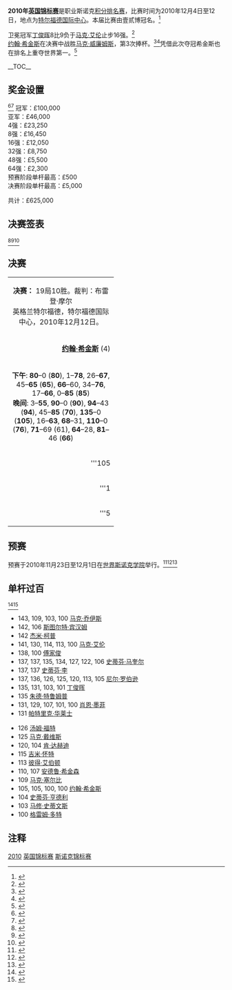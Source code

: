 {{noteTA
|G1=Snooker
}}
{{桌球大赛
|tournament_name=[[斯诺克英国锦标赛|英国锦标赛]]
|dates=2010年12月4日-12日
|venue=特尔福德国际中心
|location=[[特尔福德|特尔福德]]
|country={{ENG}}
|organisation=[[世界台联|世界台联]]
|format=[[斯诺克世界排名|积分排名赛]]
|Total prize fund=£625,000
|winners_share=£100,000
|highest_break=143
|winner={{flagicon|SCO}} [[约翰·希金斯|约翰·希金斯]]
|runner_up={{flagicon|WAL}} [[马克·威廉姆斯|马克·威廉姆斯]]
|score=10–9
|previous=[[2009年英国锦标赛|2009]]
|next=}}
'''2010年[[斯诺克英国锦标赛|英国锦标赛]]'''是职业斯诺克[[斯诺克世界排名|积分排名赛]]，比赛时间为2010年12月4日至12日，地点为[[特尔福德国际中心|特尔福德国际中心]]。本届比赛由壹贰博冠名。<ref>{{cite web|title=12BET.com To Sponsor Snooker’s UK Championship|url=http://www.worldsnooker.com/page/NewsArticles/0,,13165~2208172,00.html|publisher=[[World_Professional_Billiards_and_Snooker_Association|World Professional Billiards and Snooker Association]]|accessdate=2010-11-01|archive-date=2012-06-03|archive-url=https://web.archive.org/web/20120603125507/http://www.worldsnooker.com/page/NewsArticles/0%2C%2C13165~2208172%2C00.html|dead-url=no}}</ref>

卫冕冠军[[丁俊晖|丁俊晖]]8比9负于[[马克·艾伦|马克·艾伦]]止步16强。<ref>{{cite web|title=Higgins Battles Into Quarters|url=http://www.worldsnooker.com/page/NewsArticles/0,,13165~2241970,00.html|publisher=[[World_Professional_Billiards_and_Snooker_Association|World Professional Billiards and Snooker Association]]|accessdate=2010-12-09|archive-date=2010-12-30|archive-url=https://web.archive.org/web/20101230224614/http://www.worldsnooker.com/page/NewsArticles/0%2C%2C13165~2241970%2C00.html|dead-url=no}}</ref><br>

[[约翰·希金斯|约翰·希金斯]]在决赛中战胜[[马克·威廉姆斯|马克·威廉姆斯]]，第3次捧杯。<ref>{{cite web|title=Higgins – My Finest Hour|last=Hirschowitz|first=Ivan|url=http://www.worldsnooker.com/page/NewsArticles/0,,13165~2243824,00.html|work=worldsnooker.com|publisher=[[World_Professional_Billiards_and_Snooker_Association|World Professional Billiards and Snooker Association]]|accessdate=2010-12-13|archive-date=2010-12-17|archive-url=https://web.archive.org/web/20101217091612/http://www.worldsnooker.com/page/NewsArticles/0%2C%2C13165~2243824%2C00.html|dead-url=no}}</ref><ref>{{citeweb|url=http://news.bbc.co.uk/sport2/hi/other_sports/snooker/9279924.stm|title=John Higgins beats Mark Williams to win UK title|date=2010-12-12|work=BBC  Sport|accessdate=2010-12-13|archive-date=2010-12-13|archive-url=https://web.archive.org/web/20101213045324/http://news.bbc.co.uk/sport2/hi/other_sports/snooker/9279924.stm|dead-url=no}}</ref>凭借此次夺冠希金斯也在排名上重夺世界第一。<ref>{{citeweb|url=http://news.bbc.co.uk/sport2/hi/other_sports/snooker/9282545.stm|title=John Higgins proud of UK Championship comeback win|date=2010-12-22|work=BBC  Sport|accessdate=2010-12-13|archive-date=2010-12-14|archive-url=https://web.archive.org/web/20101214052104/http://news.bbc.co.uk/sport2/hi/other_sports/snooker/9282545.stm|dead-url=no}}</ref>
 
__TOC__
{{clear}}

==奖金设置==
<ref>{{cite web|title=Prize Money|url=http://www.worldsnooker.com/page/12BETcomUKChampionshipArticle/0,,13165~2233124,00.html|publisher=[[World_Professional_Billiards_and_Snooker_Association|World Professional Billiards and Snooker Association]]|accessdate=2010-11-26|archive-date=2010-12-22|archive-url=https://web.archive.org/web/20101222055452/http://www.worldsnooker.com/page/12BETcomUKChampionshipArticle/0%2C%2C13165~2233124%2C00.html|dead-url=no}}</ref><ref>{{cite web|title=Prize Money|url=http://www.global-snooker.com/professional-tournaments-uk-championship-2010-main.asp|publisher=Global Snooker|accessdate=2010-11-29|archive-date=2010-12-26|archive-url=https://web.archive.org/web/20101226231149/http://www.global-snooker.com/professional-tournaments-uk-championship-2010-main.asp|dead-url=no}}</ref>
{{Col-begin}}
{{Col-2}}
冠军：£100,000<br />
亚军：£46,000<br />
4强：£23,250<br />
8强：£16,450<br />
16强：£12,050<br />
32强：£8,750<br />
48强：£5,500<br />
64强：£2,300<br />
{{Col-2}}
预赛阶段单杆最高：£500<br />
决赛阶段单杆最高：£5,000

共计：£625,000
{{Col-end}}

==决赛签表==
{{32TeamBracket
| RD1 = '''32强'''<br /> 17局9胜
| RD2 = '''16强'''<br />17局9胜
| RD3 = '''四分之一决赛'''<br />17局9胜
| RD4 = '''半决赛'''<br />17局9胜
| RD5 = '''决赛'''<br />19局10胜

| RD1-seed01=1
| RD1-team01={{flagicon|CHN}} '''[[丁俊晖|丁俊晖]]'''
| RD1-score01='''9'''
| RD1-seed02=
| RD1-team02={{flagicon|WAL}} [[马修·史蒂文斯|马修·史蒂文斯]]
| RD1-score02=4

| RD1-seed03=12
| RD1-team03={{flagicon|NIR}} '''[[马克·艾伦|马克·艾伦]]'''
| RD1-score03='''9'''
| RD1-seed04=
| RD1-team04={{flagicon|ENG}} [[汤姆·福特|汤姆·福特]]
| RD1-score04=5

| RD1-seed05=16
| RD1-team05={{flagicon|HKG}} '''[[傅家俊|傅家俊]]'''
| RD1-score05='''9'''
| RD1-seed06=
| RD1-team06={{flagicon|ENG}} [[巴里·霍金斯|巴里·霍金斯]]
| RD1-score06=7

| RD1-seed07=7
| RD1-team07={{nowrap|{{flagicon|ENG}} [[罗尼·奥沙利文|罗尼·奥沙利文]]}}
| RD1-score07=6
| RD1-seed08=
| RD1-team08={{flagicon|ENG}} '''[[斯图尔特·宾汉姆|斯图尔特·宾汉姆]]'''
| RD1-score08='''9'''

| RD1-seed09=6
| RD1-team09={{flagicon|SCO}} '''[[史蒂芬·马奎尔|史蒂芬·马奎尔]]'''
| RD1-score09='''9'''
| RD1-seed10=
| RD1-team10={{flagicon|IRE}} [[肯·达赫迪|肯·达赫迪]]
| RD1-score10=6

| RD1-seed11=9
| RD1-team11={{flagicon|ENG}} '''[[马克·塞尔比|马克·塞尔比]]'''
| RD1-score11='''9'''
| RD1-seed12=
| RD1-team12={{flagicon|ENG}} [[里奇·沃登|里奇·沃登]]
| RD1-score12=6

| RD1-seed13=11
| RD1-team13={{flagicon|SCO}} '''[[格雷姆·多特|格雷姆·多特]]'''
| RD1-score13='''9'''
| RD1-seed14=
| RD1-team14={{flagicon|ENG}} [[马丁·戈尔德|马丁·戈尔德]]
| RD1-score14=5

| RD1-seed15=4
| RD1-team15={{flagicon|SCO}} '''[[约翰·希金斯|约翰·希金斯]]'''
| RD1-score15='''9'''
| RD1-seed16=
| RD1-team16={{flagicon|ENG}} [[史蒂芬·李|史蒂芬·李]]
| RD1-score16=6

| RD1-seed17=3
| RD1-team17={{flagicon|ENG}} [[阿利斯特·卡特|阿利斯特·卡特]]
| RD1-score17=6
| RD1-seed18=
| RD1-team18={{flagicon|ENG}} '''[[马克·乔伊斯|马克·乔伊斯]]'''
| RD1-score18='''9'''

| RD1-seed19=14
| RD1-team19={{flagicon|ENG}} [[杰米·柯普|杰米·柯普]]
| RD1-score19=6
| RD1-seed20=
| RD1-team20={{flagicon|ENG}} '''[[朱德·特鲁姆普|朱德·特鲁姆普]]'''
| RD1-score20='''9'''

| RD1-seed21=10
| RD1-team21={{flagicon|SCO}} '''[[史蒂芬·亨德利|史蒂芬·亨德利]]'''
| RD1-score21='''9'''
| RD1-seed22=
| RD1-team22={{flagicon|ENG}} [[吉米·怀特|吉米·怀特]]
| RD1-score22=8

| RD1-seed23=5
| RD1-team23={{flagicon|WAL}} '''[[马克·威廉姆斯|马克·威廉姆斯]]'''
| RD1-score23='''9'''
| RD1-seed24=
| RD1-team24={{flagicon|ENG}} [[马克·戴维斯|马克·戴维斯]]
| RD1-score24=3

| RD1-seed25=8
| RD1-team25={{flagicon|ENG}} '''[[肖恩·墨菲|肖恩·墨菲]]'''
| RD1-score25='''9'''
| RD1-seed26=
| RD1-team26={{flagicon|NIR}} [[帕特里克·华莱士|帕特里克·华莱士]]
| RD1-score26=5

| RD1-seed27=15
| RD1-team27={{flagicon|ENG}} [[马克·金|马克·金]]
| RD1-score27=8
| RD1-seed28=
| RD1-team28={{flagicon|WAL}} '''[[瑞恩·戴|瑞恩·戴]]'''
| RD1-score28='''9'''

| RD1-seed29=13
| RD1-team29={{flagicon|ENG}} [[彼得·艾伯顿|彼得·艾伯顿]]
| RD1-score29=7
| RD1-seed30=
| RD1-team30={{nowrap|{{flagicon|ENG}} '''[[安德鲁·希金森|安德鲁·希金森]]'''}}
| RD1-score30='''9'''

| RD1-seed31=2
| RD1-team31={{flagicon|AUS}} '''[[尼尔·罗伯逊|尼尔·罗伯逊]]'''
| RD1-score31='''9'''
| RD1-seed32=
| RD1-team32={{flagicon|ENG}} [[罗瑞·麦克罗德|罗瑞·麦克罗德]]
| RD1-score32=1

| RD2-seed01=1
| RD2-team01={{flagicon|CHN}} [[丁俊晖|丁俊晖]]
| RD2-score01=8
| RD2-seed02=12
| RD2-team02={{flagicon|NIR}} '''[[马克·艾伦|马克·艾伦]]'''
| RD2-score02='''9'''

| RD2-seed03=16
| RD2-team03={{flagicon|HKG}} [[傅家俊|傅家俊]]
| RD2-score03=2
| RD2-seed04=
| RD2-team04={{flagicon|ENG}} '''[[斯图尔特·宾汉姆|斯图尔特·宾汉姆]]'''
| RD2-score04='''9'''

| RD2-seed05=6
| RD2-team05={{nowrap|{{flagicon|SCO}} '''[[史蒂芬·马奎尔|史蒂芬·马奎尔]]'''}}
| RD2-score05='''9'''
| RD2-seed06=9
| RD2-team06={{flagicon|ENG}} [[马克·塞尔比|马克·塞尔比]]
| RD2-score06=7

| RD2-seed07=11
| RD2-team07={{flagicon|SCO}} [[格雷姆·多特|格雷姆·多特]]
| RD2-score07=8
| RD2-seed08=4
| RD2-team08={{flagicon|SCO}} '''[[约翰·希金斯|约翰·希金斯]]'''
| RD2-score08='''9'''

| RD2-seed09=
| RD2-team09={{flagicon|ENG}} '''[[马克·乔伊斯|马克·乔伊斯]]'''
| RD2-score09='''9'''
| RD2-seed10=
| RD2-team10={{flagicon|ENG}} [[朱德·特鲁姆普|朱德·特鲁姆普]]
| RD2-score10=7

| RD2-seed11=10
| RD2-team11={{flagicon|SCO}} [[史蒂芬·亨德利|史蒂芬·亨德利]]
| RD2-score11=6
| RD2-seed12=5
| RD2-team12={{flagicon|WAL}} '''[[马克·威廉姆斯|马克·威廉姆斯]]'''
| RD2-score12='''9'''

| RD2-seed13=8
| RD2-team13={{flagicon|ENG}} '''[[肖恩·墨菲|肖恩·墨菲]]'''
| RD2-score13='''9'''
| RD2-seed14=
| RD2-team14={{flagicon|WAL}} [[瑞恩·戴|瑞恩·戴]]
| RD2-score14=8

| RD2-seed15=
| RD2-team15={{nowrap|{{flagicon|ENG}} [[安德鲁·希金森|安德鲁·希金森]]}} 
| RD2-score15=5
| RD2-seed16=2
| RD2-team16={{flagicon|AUS}} '''[[尼尔·罗伯逊|尼尔·罗伯逊]]'''
| RD2-score16='''9'''

| RD3-seed01=12
| RD3-team01={{flagicon|NIR}} '''[[马克·艾伦|马克·艾伦]]'''
| RD3-score01='''9'''
| RD3-seed02=
| RD3-team02={{flagicon|ENG}} [[斯图尔特·宾汉姆|斯图尔特·宾汉姆]]
| RD3-score02=7

| RD3-seed03=6
| RD3-team03={{nowrap|{{flagicon|SCO}} [[史蒂芬·马奎尔|史蒂芬·马奎尔]]}}
| RD3-score03=7
| RD3-seed04=4
| RD3-team04={{flagicon|SCO}} '''[[约翰·希金斯|约翰·希金斯]]'''
| RD3-score04='''9'''

| RD3-seed05=
| RD3-team05={{flagicon|ENG}} [[马克·乔伊斯|马克·乔伊斯]]
| RD3-score05=7
| RD3-seed06=5
| RD3-team06={{flagicon|WAL}} '''[[马克·威廉姆斯|马克·威廉姆斯]]'''
| RD3-score06='''9'''

| RD3-seed07=8
| RD3-team07={{flagicon|ENG}} '''[[肖恩·墨菲|肖恩·墨菲]]'''
| RD3-score07='''9'''
| RD3-seed08=2
| RD3-team08={{flagicon|AUS}} [[尼尔·罗伯逊|尼尔·罗伯逊]]
| RD3-score08=7

| RD4-seed01=12
| RD4-team01={{flagicon|NIR}} [[马克·艾伦|马克·艾伦]]
| RD4-score01=5
| RD4-seed02=4
| RD4-team02={{flagicon|SCO}} '''[[约翰·希金斯|约翰·希金斯]]'''
| RD4-score02='''9'''

| RD4-seed03=5
| RD4-team03={{nowrap|{{flagicon|WAL}} '''[[马克·威廉姆斯|马克·威廉姆斯]]'''}}
| RD4-score03='''9'''
| RD4-seed04=8
| RD4-team04={{flagicon|ENG}} [[肖恩·墨菲|肖恩·墨菲]]
| RD4-score04=8

| RD5-seed01=4
| RD5-team01={{flagicon|SCO}} '''[[约翰·希金斯|约翰·希金斯]]'''
| RD5-score01='''10'''
| RD5-seed02=5
| RD5-team02={{nowrap|{{flagicon|WAL}} [[马克·威廉姆斯|马克·威廉姆斯]]}}
| RD5-score02=9
}}<ref>{{cite web|url=http://www.worldsnooker.com/page/Drawspage/0,,13165~2234246,00.html|title=Main Event (Draw)|publisher=[[World_Professional_Billiards_and_Snooker_Association|World Professional Billiards and Snooker Association]]|accessdate=2010-10-14|archive-date=2010-12-22|archive-url=https://web.archive.org/web/20101222182906/http://www.worldsnooker.com/page/Drawspage/0%2C%2C13165~2234246%2C00.html|dead-url=no}}</ref><ref>{{cite web|title=12BET.com UK Championship|url=http://www.snooker.org/res/index.asp?event=23|publisher=WWW Snooker|accessdate=2010-11-23|archive-date=2010-12-17|archive-url=https://web.archive.org/web/20101217002609/http://www.snooker.org/res/index.asp?event=23|dead-url=no}}</ref><ref>{{cite web|title=12Bet.com UK Championship 2010|url=http://www.global-snooker.com/professional-tournaments-uk-championship-2010-final-stage-results.asp|publisher=Global Snooker|accessdate=2010-12-04|archive-date=2010-12-27|archive-url=https://web.archive.org/web/20101227132415/http://www.global-snooker.com/professional-tournaments-uk-championship-2010-final-stage-results.asp|dead-url=no}}</ref>

==决赛==
{| class="wikitable" style="font-size: 95%; margin: 1em auto 1em auto;"
|-
| colspan="3" align="center" bgcolor="#ffd700" | '''决赛：''' 19局10胜。裁判：布雷登·摩尔<br />英格兰特尔福德，特尔福德国际中心，2010年12月12日。
|-
| width="230" align="right" | '''[[约翰·希金斯|约翰·希金斯]]''' (4)<br />{{SCO}}
| width="100" align="center" |'''10'''–9
| width="230" | [[马克·威廉姆斯|马克·威廉姆斯]] (5) <br />{{WAL}}
|-
| colspan="3" align="center" style="font-size: 100%" |'''下午''': '''80'''–0 ('''80'''), 1–'''78''', 26–'''67''', 45–'''65''' ('''65'''), '''66'''–60, 34–'''76''', 17–'''66''', 0–'''85''' ('''85''') <br />'''晚间''': 3–'''55''', '''90'''–0 ('''90'''), '''94'''–43 ('''94'''), 45–'''85''' ('''70'''), '''135'''–0 ('''105'''), 16–'''63''', '''68'''–31, '''110'''–0 ('''76'''), '''71'''–69 (61), '''64'''–28, '''81'''–46 ('''66''')
|-
| align="right" | '''105
| align="center" | 单杆最高
| align="left" | 85
|-
| align="right" |'''1
| align="center" | 单杆过百
| align="left" | 0
|-
| align="right" | '''5
| align="center" | 单杆50+
| align="left" | 4
|}

==预赛==
预赛于2010年11月23日至12月1日在[[世界斯诺克学院|世界斯诺克学院]]举行。<ref>{{cite web|title=UK Championship Qualifiers Drawsheet|url=http://www.worldsnooker.com/uk_champs10_qual.htm?tid=171|publisher=[[World_Professional_Billiards_and_Snooker_Association|World Professional Billiards and Snooker Association]]|accessdate=2010-10-14|deadurl=yes|archiveurl=https://web.archive.org/web/20101019065843/http://www.worldsnooker.com/uk_champs10_qual.htm?tid=171|archivedate=2010-10-19}}</ref><ref>{{cite web|title=12BET.com UK Championship Qualifiers|url=http://www.snooker.org/res/index.asp?event=15|publisher=WWW Snooker|accessdate=2010-11-23|archive-date=2020-09-29|archive-url=https://web.archive.org/web/20200929035709/http://www.snooker.org/res/index.asp?event=15|dead-url=no}}</ref><ref>{{cite web|title=UK Championship 2010 - Qualifying|url=http://www.global-snooker.com/professional-tournaments-uk-championship-2010-Qualifying-results.asp|publisher=Global Snooker|accessdate=2010-11-23|deadurl=yes|archiveurl=https://web.archive.org/web/20101227123507/http://www.global-snooker.com/professional-tournaments-uk-championship-2010-qualifying-results.asp|archivedate=2010-12-27}}</ref>
<!--Please don't add results until the match hasn't ended-->
{{32TeamX4RoundBracket|
| RD1 = '''第1轮'''<br />17局9胜
| RD2 = '''第2轮'''<br />17局9胜
| RD3 = '''第3轮'''<br />17局9胜
| RD4 = '''第4轮'''<br />17局9胜
| RD1-seed01 ={{flagicon|WAL}}
| RD1-team01 ='''[[保罗·戴维斯|保罗·戴维斯]]'''
| RD1-score01 ='''9'''
| RD1-seed02 ={{flagicon|GER}}
| RD1-team02 =[[帕特里克·爱因斯勒|帕特里克·爱因斯勒]]
| RD1-score02 =7
| RD1-seed03 ={{flagicon|ENG}}
| RD1-team03 ='''[[利安姆·海菲尔德|利安姆·海菲尔德]]'''
| RD1-score03 ='''9'''
| RD1-seed04 ={{flagicon|ENG}}
| RD1-team04 =[[库尔德什·约哈尔|库尔德什·约哈尔]]
| RD1-score04 =7
| RD1-seed05 ={{flagicon|WAL}}
| RD1-team05 ='''[[杰米·琼斯|杰米·琼斯]]'''
| RD1-score05 ='''9'''
| RD1-seed06 ={{flagicon|NIR}}
| RD1-team06 =[[德尔莫特·麦克格林奇|德尔莫特·麦克格林奇]]
| RD1-score06 =4
| RD1-seed07 ={{flagicon|WAL}}
| RD1-team07 ='''[[安德鲁·帕吉特|安德鲁·帕吉特]]'''
| RD1-score07 ='''9'''
| RD1-seed08 ={{flagicon|THA}}
| RD1-team08 =[[诺彭·希恩卡姆|诺彭·希恩卡姆]]
| RD1-score08 =2
| RD1-seed09 ={{flagicon|ENG}}
| RD1-team09 ='''[[本·伍勒斯登|本·伍勒斯登]]'''
| RD1-score09 ='''9'''
| RD1-seed10 ={{flagicon|THA}}
| RD1-team10 ={{nowrap|[[坦纳瓦特·迪拉彭派布恩|坦纳瓦特·迪拉彭派布恩]]}}
| RD1-score10 =2
| RD1-seed11 ={{flagicon|BRA}}
| RD1-team11 =[[伊格尔·费戈雷多|伊格尔·费戈雷多]]
| RD1-score11 =4
| RD1-seed12 ={{flagicon|CHN}}
| RD1-team12 ='''[[刘闯|刘闯]]'''
| RD1-score12 ='''9'''
| RD1-seed13 ={{flagicon|THA}}
| RD1-team13 ='''[[詹姆斯·瓦塔纳|詹姆斯·瓦塔纳]]'''
| RD1-score13 ='''9'''
| RD1-seed14 ={{flagicon|NOR}}
| RD1-team14 =[[库尔特·马夫林|库尔特·马夫林]]
| RD1-score14 =4
| RD1-seed15 ={{flagicon|ENG}}
| RD1-team15 ='''[[戴维·吉尔伯特|戴维·吉尔伯特]]'''
| RD1-score15 ='''9'''
| RD1-seed16 ={{flagicon|THA}}
| RD1-team16 =[[以萨拉·卡柴沃恩|以萨拉·卡柴沃恩]]
| RD1-score16 =3
| RD1-seed17 ={{flagicon|ENG}}
| RD1-team17 ='''[[马克·乔伊斯|马克·乔伊斯]]'''
| RD1-score17 ='''9'''
| RD1-seed18 ={{flagicon|WAL}}
| RD1-team18 =[[贾克·琼斯|贾克·琼斯]]
| RD1-score18 =7
| RD1-seed19 ={{flagicon|CHN}}
| RD1-team19 ='''[[肖国栋|肖国栋]]'''
| RD1-score19 ='''9'''
| RD1-seed20 ={{flagicon|ENG}}
| RD1-team20 =[[瑞恩·埃文斯|瑞恩·埃文斯]]
| RD1-score20 =1
| RD1-seed21 ={{flagicon|IRL}} 
| RD1-team21 =[[乔·德兰尼|乔·德兰尼]]
| RD1-score21 =3
| RD1-seed22 ={{flagicon|ENG}}
| RD1-team22 ='''[[亚当·维奇尔德|亚当·维奇尔德]]'''
| RD1-score22 ='''9'''
| RD1-seed23 ={{flagicon|SCO}}
| RD1-team23 =[[詹姆斯·麦克贝恩|詹姆斯·麦克贝恩]]
| RD1-score23 =8
| RD1-seed24 ={{flagicon|ENG}}
| RD1-team24 ='''[[西蒙·贝德福德|西蒙·贝德福德]]'''
| RD1-score24 ='''9'''
| RD1-seed25 ={{flagicon|NIR}}
| RD1-team25 ='''[[帕特里克·华莱士|帕特里克·华莱士]]'''
| RD1-score25 ='''9'''
| RD1-seed26 ={{flagicon|ENG}}
| RD1-team26 =[[杰米·奥尼尔|杰米·奥尼尔]]
| RD1-score26 =4
| RD1-seed27 ={{flagicon|WAL}}
| RD1-team27 ='''[[迈克尔·怀特|迈克尔·怀特]]'''
| RD1-score27 ='''9'''
| RD1-seed28 ={{flagicon|ENG}}
| RD1-team28 =[[贾斯汀·埃斯特里|贾斯汀·埃斯特里]]
| RD1-score28 =6
| RD1-seed29 ={{flagicon|ENG}}
| RD1-team29 ='''[[杰克·利索夫斯基|杰克·利索夫斯基]]'''
| RD1-score29 ='''9'''
| RD1-seed30 ={{flagicon|CHN}}
| RD1-team30 =[[张安达|张安达]]
| RD1-score30 =4
| RD1-seed31 ={{flagicon|ENG}}
| RD1-team31 ='''[[凯伦·威尔森|凯伦·威尔森]]'''
| RD1-score31 ='''9'''
| RD1-seed32 ={{flagicon|ENG}}
| RD1-team32 =[[保罗·戴维森|保罗·戴维森]]
| RD1-score32 =6

| RD2-seed01 ={{flagicon|ENG}}
| RD2-team01 ='''[[马修·考奇|马修·考奇]]'''
| RD2-score01 = '''9'''
| RD2-seed02 ={{flagicon|WAL}}
| RD2-team02 =[[保罗·戴维斯|保罗·戴维斯]]
| RD2-score02 = 8
| RD2-seed03 ={{flagicon|MLT}}
| RD2-team03 ='''[[托尼·德拉科|托尼·德拉科]]'''
| RD2-score03 = '''9'''
| RD2-seed04 ={{flagicon|ENG}}
| RD2-team04 =[[利安姆·海菲尔德|利安姆·海菲尔德]]
| RD2-score04 = 4
| RD2-seed05 ={{flagicon|ENG}}
| RD2-team05 =[[乔·乔吉亚|乔·乔吉亚]]
| RD2-score05 =6
| RD2-seed06 ={{flagicon|WAL}}
| RD2-team06 ='''[[杰米·琼斯|杰米·琼斯]]'''
| RD2-score06 ='''9'''
| RD2-seed07 ={{flagicon|ENG}}
| RD2-team07 ='''[[彼得·莱恩斯|彼得·莱恩斯]]'''
| RD2-score07 ='''9'''
| RD2-seed08 ={{flagicon|WAL}}
| RD2-team08 =[[安德鲁·帕吉特|安德鲁·帕吉特]]
| RD2-score08 =8
| RD2-seed09 ={{flagicon|ENG}}
| RD2-team09 ='''[[罗德·罗勒尔|罗德·罗勒尔]]'''
| RD2-score09 ='''9'''
| RD2-seed10 ={{flagicon|ENG}}
| RD2-team10 =[[本·伍勒斯登|本·伍勒斯登]]
| RD2-score10 =3
| RD2-seed11 ={{flagicon|ENG}}
| RD2-team11 =[[吉米·米奇|吉米·米奇]]
| RD2-score11 =5
| RD2-seed12 ={{flagicon|CHN}}
| RD2-team12 ='''[[刘闯|刘闯]]'''
| RD2-score12 ='''9'''
| RD2-seed13 ={{flagicon|ENG}}
| RD2-team13 =[[吉米·罗伯逊|吉米·罗伯逊]]
| RD2-score13 =6
| RD2-seed14 ={{flagicon|THA}}
| RD2-team14 ='''[[詹姆斯·瓦塔纳|詹姆斯·瓦塔纳]]'''
| RD2-score14 ='''9'''
| RD2-seed15 ={{flagicon|ENG}}
| RD2-team15 =[[安迪·希克斯|安迪·希克斯]]
| RD2-score15 =8
| RD2-seed16 ={{flagicon|ENG}}
| RD2-team16 ='''[[戴维·吉尔伯特|戴维·吉尔伯特]]'''
| RD2-score16 ='''9'''
| RD2-seed17 ={{flagicon|ENG}}
| RD2-team17 =[[阿尔弗雷德·布尔登|阿尔弗雷德·布尔登]]
| RD2-score17 =7
| RD2-seed18 ={{flagicon|ENG}}
| RD2-team18 ='''[[马克·乔伊斯|马克·乔伊斯]]'''
| RD2-score18 ='''9'''
| RD2-seed19 ={{flagicon|IRL}}
| RD2-team19 =[[迈克尔·佳吉|迈克尔·佳吉]]
| RD2-score19 =1
| RD2-seed20 ={{flagicon|CHN}}
| RD2-team20 ='''[[肖国栋|肖国栋]]'''
| RD2-score20 ='''9'''
| RD2-seed21 ={{flagicon|ENG}}
| RD2-team21 ='''[[吉米·怀特|吉米·怀特]]'''
| RD2-score21 ='''9'''
| RD2-seed22 ={{flagicon|ENG}}
| RD2-team22 =[[亚当·维奇尔德|亚当·维奇尔德]]
| RD2-score22 =1
| RD2-seed23 ={{flagicon|BEL}}
| RD2-team23 =[[布约恩·汉内维尔|布约恩·汉内维尔]]
| RD2-score23 =4
| RD2-seed24 ={{flagicon|ENG}}
| RD2-team24 ='''[[西蒙·贝德福德|西蒙·贝德福德]]'''
| RD2-score24 ='''9'''
| RD2-seed25 ={{flagicon|SCO}}
| RD2-team25 =[[安东尼·麦吉尔|安东尼·麦吉尔]]
| RD2-score25 =4
| RD2-seed26 ={{flagicon|NIR}}
| RD2-team26 ='''[[帕特里克·华莱士|帕特里克·华莱士]]'''
| RD2-score26 ='''9'''
| RD2-seed27 ={{flagicon|IRL}}
| RD2-team27 =[[戴维·莫里斯|戴维·莫里斯]]
| RD2-score27 =3
| RD2-seed28 ={{flagicon|WAL}}
| RD2-team28 ='''[[迈克尔·怀特|迈克尔·怀特]]'''
| RD2-score28 ='''9'''
| RD2-seed29 ={{flagicon|ENG}}
| RD2-team29 ='''[[马修·塞尔特|马修·塞尔特]]'''
| RD2-score29 ='''9'''
| RD2-seed30 ={{flagicon|ENG}}
| RD2-team30 =[[杰克·利索夫斯基|杰克·利索夫斯基]]
| RD2-score30 =8
| RD2-seed31 ={{flagicon|ENG}}
| RD2-team31 =[[伊恩·麦克洛克|伊恩·麦克洛克]]
| RD2-score31 =8
| RD2-seed32 ={{flagicon|ENG}}
| RD2-team32 ='''[[凯伦·威尔森|凯伦·威尔森]]'''
| RD2-score32 ='''9'''

| RD3-seed01 ={{flagicon|ENG}} 
| RD3-team01 ='''[[罗伯特·米尔金斯|罗伯特·米尔金斯]]'''
| RD3-score01 ='''9'''
| RD3-seed02 ={{flagicon|ENG}}
| RD3-team02 =[[马修·考奇|马修·考奇]]
| RD3-score02 =4
| RD3-seed03 ={{flagicon|ENG}}
| RD3-team03 ='''[[汤姆·福特|汤姆·福特]]'''
| RD3-score03 ='''9'''
| RD3-seed04 ={{flagicon|MLT}}
| RD3-team04 =[[托尼·德拉科|托尼·德拉科]]
| RD3-score04 =6
| RD3-seed05 ={{flagicon|IRL}}
| RD3-team05 ='''[[费加尔·奥布莱恩|费加尔·奥布莱恩]]'''
| RD3-score05 ='''9'''
| RD3-seed06 ={{flagicon|WAL}}
| RD3-team06 =[[杰米·琼斯|杰米·琼斯]]
| RD3-score06 =4
| RD3-seed07 ={{flagicon|ENG}}
| RD3-team07 =[[奈吉尔·邦德|奈吉尔·邦德]]
| RD3-score07 =7
| RD3-seed08 ={{flagicon|ENG}}
| RD3-team08 ='''[[彼得·莱恩斯|彼得·莱恩斯]]'''
| RD3-score08 ='''9'''
| RD3-seed09 ={{flagicon|ENG}}
| RD3-team09 =[[安东尼·汉密尔顿|安东尼·汉密尔顿]]
| RD3-score09 =3
| RD3-seed10 ={{flagicon|ENG}}
| RD3-team10 ='''[[罗德·罗勒尔|罗德·罗勒尔]]'''
| RD3-score10 ='''9'''
| RD3-seed11 ={{flagicon|SCO}}
| RD3-team11 =[[艾伦·麦克马努斯|艾伦·麦克马努斯]]
| RD3-score11 =5
| RD3-seed12 ={{flagicon|CHN}}
| RD3-team12 ='''[[刘闯|刘闯]]'''
| RD3-score12 ='''9'''
| RD3-seed13 ={{flagicon|ENG}}
| RD3-team13 =[[戴维·哈罗德|戴维·哈罗德]]
| RD3-score13 =4
| RD3-seed14 ={{flagicon|THA}}
| RD3-team14 ='''[[詹姆斯·瓦塔纳|詹姆斯·瓦塔纳]]'''
| RD3-score14 ='''9'''
| RD3-seed15 ={{flagicon|ENG}}
| RD3-team15 =[[巴里·品吉斯|巴里·品吉斯]]
| RD3-score15 =4
| RD3-seed16 ={{flagicon|ENG}}
| RD3-team16 ='''[[戴维·吉尔伯特|戴维·吉尔伯特]]'''
| RD3-score16 ='''9'''
| RD3-seed17 ={{flagicon|SCO}}
| RD3-team17 =[[马库斯·坎贝尔|马库斯·坎贝尔]]
| RD3-score17 =8
| RD3-seed18 ={{flagicon|ENG}}
| RD3-team18 ='''[[马克·乔伊斯|马克·乔伊斯]]'''
| RD3-score18 ='''9'''
| RD3-seed19 ={{flagicon|ENG}}
| RD3-team19 =[[斯图尔特·佩特曼|斯图尔特·佩特曼]]
| RD3-score19 =5
| RD3-seed20 ={{flagicon|CHN}}
| RD3-team20 ='''[[肖国栋|肖国栋]]'''
| RD3-score20 ='''9'''
| RD3-seed21 ={{flagicon|ENG}}
| RD3-team21 =[[阿德里安·戈恩内尔|阿德里安·戈恩内尔]]
| RD3-score21 =4
| RD3-seed22 ={{flagicon|ENG}}
| RD3-team22 ='''[[吉米·怀特|吉米·怀特]]'''
| RD3-score22 ='''9'''
| RD3-seed23 ={{flagicon|NIR}}
| RD3-team23 ='''[[乔·斯维尔|乔·斯维尔]]'''
| RD3-score23 ='''9'''
| RD3-seed24 ={{flagicon|ENG}}
| RD3-team24 =[[西蒙·贝德福德|西蒙·贝德福德]]
| RD3-score24 =2
| RD3-seed25 ={{flagicon|ENG}}
| RD3-team25 =[[迈克尔·霍尔特|迈克尔·霍尔特]]
| RD3-score25 =4
| RD3-seed26 ={{flagicon|NIR}}
| RD3-team26 ='''[[帕特里克·华莱士|帕特里克·华莱士]]'''
| RD3-score26 ='''9'''
| RD3-seed27 ={{flagicon|SCO}}
| RD3-team27 ='''[[杰米·伯内特|杰米·伯内特]]'''
| RD3-score27 ='''9'''
| RD3-seed28 ={{flagicon|WAL}}
| RD3-team28 =[[迈克尔·怀特|迈克尔·怀特]]
| RD3-score28 =6
| RD3-seed29 ={{flagicon|WAL}}
| RD3-team29 ='''[[多米尼克·戴尔|多米尼克·戴尔]]'''
| RD3-score29 ='''9'''
| RD3-seed30 ={{flagicon|ENG}}
| RD3-team30 =[[马修·塞尔特|马修·塞尔特]]
| RD3-score30 =6
| RD3-seed31 ={{flagicon|ENG}}
| RD3-team31 ='''[[罗瑞·麦克罗德|罗瑞·麦克罗德]]'''
| RD3-score31 ='''9'''
| RD3-seed32 ={{flagicon|ENG}}
| RD3-team32 =[[凯伦·威尔森|凯伦·威尔森]]
| RD3-score32 =4

| RD4-seed01 ={{flagicon|WAL}}
| RD4-team01 ='''[[马修·史蒂文斯|马修·史蒂文斯]]'''
| RD4-score01 ='''9'''
| RD4-seed02 ={{flagicon|ENG}}
| RD4-team02 =[[罗伯特·米尔金斯|罗伯特·米尔金斯]]
| RD4-score02 =5
| RD4-seed03 ={{flagicon|NIR}}
| RD4-team03 =[[杰拉德·格林|杰拉德·格林]]
| RD4-score03 =2
| RD4-seed04 ={{flagicon|ENG}}
| RD4-team04 ='''[[汤姆·福特|汤姆·福特]]'''
| RD4-score04 ='''9'''
| RD4-seed05 ={{flagicon|ENG}}
| RD4-team05 ='''[[巴里·霍金斯|巴里·霍金斯]]'''
| RD4-score05 ='''9'''
| RD4-seed06 ={{flagicon|IRL}}
| RD4-team06 =[[费加尔·奥布莱恩|费加尔·奥布莱恩]]
| RD4-score06 =3
| RD4-seed07 ={{flagicon|ENG}}
| RD4-team07 ='''[[斯图尔特·宾汉姆|斯图尔特·宾汉姆]]'''
| RD4-score07 ='''9'''
| RD4-seed08 ={{flagicon|ENG}}
| RD4-team08 =[[彼得·莱恩斯|彼得·莱恩斯]]
| RD4-score08 =4
| RD4-seed09 ={{flagicon|IRL}}
| RD4-team09 ='''[[肯·达赫迪|肯·达赫迪]]'''
| RD4-score09 ='''9'''
| RD4-seed10 ={{flagicon|ENG}}
| RD4-team10 =[[罗德·罗勒尔|罗德·罗勒尔]]
| RD4-score10 =7
| RD4-seed11 ={{flagicon|ENG}}
| RD4-team11 ='''[[里奇·沃登|里奇·沃登]]'''
| RD4-score11 ='''9'''
| RD4-seed12 ={{flagicon|CHN}}
| RD4-team12 =[[刘闯|刘闯]]
| RD4-score12 =8
| RD4-seed13 ={{flagicon|ENG}}
| RD4-team13 ='''[[马丁·戈尔德|马丁·戈尔德]]'''
| RD4-score13 ='''9'''
| RD4-seed14 ={{flagicon|THA}}
| RD4-team14 =[[詹姆斯·瓦塔纳|詹姆斯·瓦塔纳]]
| RD4-score14 =8
| RD4-seed15 ={{flagicon|ENG}}
| RD4-team15 ='''[[史蒂芬·李|史蒂芬·李]]'''
| RD4-score15 ='''9'''
| RD4-seed16 ={{flagicon|ENG}}
| RD4-team16 =[[戴维·吉尔伯特|戴维·吉尔伯特]]
| RD4-score16 =4
| RD4-seed17 ={{flagicon|ENG}}
| RD4-team17 =[[史蒂夫·戴维斯|史蒂夫·戴维斯]]
| RD4-score17 =2
| RD4-seed18 ={{flagicon|ENG}}
| RD4-team18 ='''[[马克·乔伊斯|马克·乔伊斯]]'''
| RD4-score18 ='''9'''
| RD4-seed19 ={{flagicon|ENG}}
| RD4-team19 ='''[[朱德·特鲁姆普|朱德·特鲁姆普]]'''
| RD4-score19 ='''9'''
| RD4-seed20 ={{flagicon|CHN}}
| RD4-team20 =[[肖国栋|肖国栋]]
| RD4-score20 =7
| RD4-seed21 ={{flagicon|ENG}}
| RD4-team21 =[[乔·佩里|乔·佩里]]
| RD4-score21 =6
| RD4-seed22 ={{flagicon|ENG}}
| RD4-team22 ='''[[吉米·怀特|吉米·怀特]]'''
| RD4-score22 ='''9'''
| RD4-seed23 ={{flagicon|ENG}}
| RD4-team23 ='''[[马克·戴维斯|马克·戴维斯]]'''
| RD4-score23 ='''9'''
| RD4-seed24 ={{flagicon|NIR}}
| RD4-team24 =[[乔·斯维尔|乔·斯维尔]]
| RD4-score24 =7
| RD4-seed25 ={{flagicon|ENG}}
| RD4-team25 =[[麦克·邓恩|麦克·邓恩]]
| RD4-score25 =1
| RD4-seed26 ={{flagicon|NIR}}
| RD4-team26 ='''[[帕特里克·华莱士|帕特里克·华莱士]]'''
| RD4-score26 ='''9'''
| RD4-seed27 ={{flagicon|WAL}} 
| RD4-team27 ='''[[瑞恩·戴|瑞恩·戴]]'''
| RD4-score27 ='''9'''
| RD4-seed28 ={{flagicon|SCO}}
| RD4-team28 =[[杰米·伯内特|杰米·伯内特]]
| RD4-score28 =5
| RD4-seed29 ={{flagicon|ENG}}
| RD4-team29 ='''[[安德鲁·希金森|安德鲁·希金森]]'''
| RD4-score29 ='''9'''
| RD4-seed30 ={{flagicon|WAL}}
| RD4-team30 =[[多米尼克·戴尔|多米尼克·戴尔]]
| RD4-score30 =6
| RD4-seed31 ={{flagicon|CHN}}
| RD4-team31 =[[梁文博|梁文博]]
| RD4-score31 =6
| RD4-seed32 ={{flagicon|ENG}}
| RD4-team32 ='''[[罗瑞·麦克罗德|罗瑞·麦克罗德]]'''
| RD4-score32 ='''9'''
}}

==单杆过百==
<!-- ===预赛阶段===
===决赛/电视转播阶段===-->
<ref>{{cite web|title=UK Championship 2010 - Highest breaks|url=http://www.global-snooker.com/professional-tournaments-uk-championship-2010-highest-breaks.asp|publisher=Global Snooker|accessdate=2010-12-06|archive-date=2010-12-27|archive-url=https://web.archive.org/web/20101227132342/http://www.global-snooker.com/professional-tournaments-uk-championship-2010-highest-breaks.asp|dead-url=no}}</ref><ref>{{cite web|title=UK Championship 2010 - Century breaks|url=http://www.worldsnooker.com/staticFiles/51/65/0,,13165~157009,00.pdf|work=worldsnooker.com|publisher=[[World_Professional_Billiards_and_Snooker_Association|World Professional Billiards and Snooker Association]]|accessdate=2010-12-18|archive-date=2012-06-06|archive-url=https://web.archive.org/web/20120606144432/http://www.worldsnooker.com/staticFiles/51/65/0%2C%2C13165~157009%2C00.pdf|dead-url=no}}</ref>
{{Col-begin}}
{{Col-2}}
* 143, 109, 103, 100 [[马克·乔伊斯|马克·乔伊斯]]
* 142, 106 [[斯图尔特·宾汉姆|斯图尔特·宾汉姆]]
* 142 [[杰米·柯普|杰米·柯普]]
* 141, 130, 114, 113, 100 [[马克·艾伦|马克·艾伦]]
* 138, 100 [[傅家俊|傅家俊]]
* 137, 137, 135, 134, 127, 122, 106 [[史蒂芬·马奎尔|史蒂芬·马奎尔]]
* 137, 137 [[史蒂芬·李|史蒂芬·李]]
* 137, 136, 126, 125, 120, 113, 105 [[尼尔·罗伯逊|尼尔·罗伯逊]]
* 135, 131, 103, 101 [[丁俊晖|丁俊晖]]
* 135 [[朱德·特鲁姆普|朱德·特鲁姆普]]
* 131, 129, 107, 101, 100 [[肖恩·墨菲|肖恩·墨菲]]
* 131 [[帕特里克·华莱士|帕特里克·华莱士]]
{{Col-2}}
* 126 [[汤姆·福特|汤姆·福特]]
* 125 [[马克·戴维斯|马克·戴维斯]]
* 120, 104 [[肯·达赫迪|肯·达赫迪]]
* 115 [[吉米·怀特|吉米·怀特]]
* 113 [[彼得·艾伯顿|彼得·艾伯顿]]
* 110, 107 [[安德鲁·希金森|安德鲁·希金森]]
* 109 [[马克·塞尔比|马克·塞尔比]]
* 105, 105, 100, 100 [[约翰·希金斯|约翰·希金斯]]
* 104 [[史蒂芬·亨德利|史蒂芬·亨德利]]
* 103 [[马修·史蒂文斯|马修·史蒂文斯]]
* 100 [[格雷姆·多特|格雷姆·多特]]
{{col-end}}

==注释==
{{Reflist}}
{{Snooker season 2010/2011}}
{{UK Championship (snooker)}}
{{Snooker Top 16 2010/11|2}}

[[Category:斯诺克英国锦标赛|2010]]
[[Category:2010年斯诺克|英国锦标赛]]
[[Category:2010年英国|斯诺克锦标赛]]